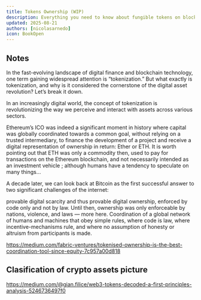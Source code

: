 ```yaml
---
title: Tokens Ownership (WIP)
description: Everything you need to know about fungible tokens on blockchains
updated: 2025-08-21
authors: [nicolasarnedo]
icon: BookOpen
---
```


## Notes

In the fast-evolving landscape of digital finance and blockchain technology, one term gaining widespread attention is “tokenization.” But what exactly is tokenization, and why is it considered the cornerstone of the digital asset revolution? Let’s break it down.

In an increasingly digital world, the concept of tokenization is revolutionizing the way we perceive and interact with assets across various sectors. 

Ethereum’s ICO was indeed a significant moment in history where capital was globally coordinated towards a common goal, without relying on a trusted intermediary, to finance the development of a project and receive a digital representation of ownership in return: Ether or ETH. It is worth pointing out that ETH was only a commodity then, used to pay for transactions on the Ethereum blockchain, and not necessarily intended as an investment vehicle ; although humans have a tendency to speculate on many things…

A decade later, we can look back at Bitcoin as the first successful answer to two significant challenges of the internet:

provable digital scarcity and thus provable digital ownership, enforced by code only and not by law. Until then, ownership was only enforceable by nations, violence, and laws — more here.
Coordination of a global network of humans and machines that obey simple rules, where code is law, where incentive-mechanisms rule, and where no assumption of honesty or altruism from participants is made.


https://medium.com/fabric-ventures/tokenised-ownership-is-the-best-coordination-tool-since-equity-7c957a00d818

## Clasification of crypto assets picture

https://medium.com/@gian.filice/web3-tokens-decoded-a-first-principles-analysis-5246736497f0



